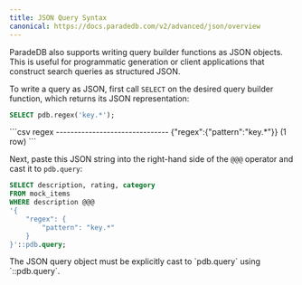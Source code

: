 ```yaml
---
title: JSON Query Syntax
canonical: https://docs.paradedb.com/v2/advanced/json/overview
---
```


ParadeDB also supports writing query builder functions as JSON objects.
This is useful for programmatic generation or client applications that construct search queries as structured JSON.

To write a query as JSON, first call `SELECT` on the desired query builder function, which returns its JSON
representation:

```sql
SELECT pdb.regex('key.*');
```

<Accordion title="Expected Response">
```csv
             regex
-------------------------------
 {"regex":{"pattern":"key.*"}}
(1 row)
```
</Accordion>

Next, paste this JSON string into the right-hand side of the `@@@` operator and cast it to `pdb.query`:

```sql
SELECT description, rating, category
FROM mock_items
WHERE description @@@
'{
    "regex": {
        "pattern": "key.*"
    }
}'::pdb.query;
```

<Note>
  The JSON query object must be explicitly cast to `pdb.query` using
  `::pdb.query`.
</Note>
